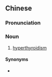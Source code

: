{{also|甲状腺机能亢进}}
==Chinese==
{{zh-forms|s=甲状腺机能亢进|type=322}}

===Pronunciation===
{{zh-pron
|m=jiǎzhuàngxiàn jīnéng kàngjìn
|cat=n
}}

===Noun===
{{zh-noun}}

# {{lb|zh|medicine|pathology}} [[hyperthyroidism]]

====Synonyms====
* {{zh-l|甲亢}}